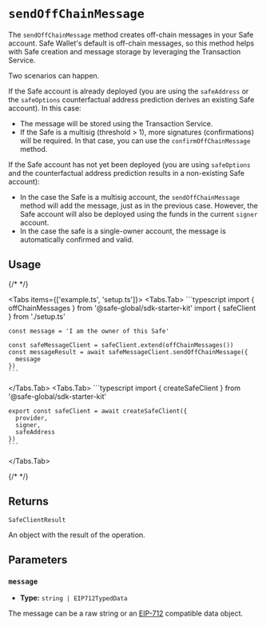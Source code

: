 
# `sendOffChainMessage`

The `sendOffChainMessage` method creates off-chain messages in your Safe account. Safe Wallet's default is off-chain messages, so this method helps with Safe creation and message storage by leveraging the Transaction Service.

Two scenarios can happen.

If the Safe account is already deployed (you are using the `safeAddress` or the `safeOptions` counterfactual address prediction derives an existing Safe account). In this case:

  - The message will be stored using the Transaction Service.
  - If the Safe is a multisig (threshold > 1), more signatures (confirmations) will be required. In that case, you can use the `confirmOffChainMessage` method.

If the Safe account has not yet been deployed (you are using `safeOptions` and the counterfactual address prediction results in a non-existing Safe account):

  - In the case the Safe is a multisig account, the `sendOffChainMessage` method will add the message, just as in the previous case. However, the Safe account will also be deployed using the funds in the current `signer` account.
  - In the case the safe is a single-owner account, the message is automatically confirmed and valid.

## Usage

{/* <!-- vale off --> */}

<Tabs items={['example.ts', 'setup.ts']}>
  <Tabs.Tab>
    ```typescript
    import { offChainMessages } from '@safe-global/sdk-starter-kit'
    import { safeClient } from './setup.ts'

    const message = 'I am the owner of this Safe'
    
    const safeMessageClient = safeClient.extend(offChainMessages())
    const messageResult = await safeMessageClient.sendOffChainMessage({
      message
    })
    ```
  </Tabs.Tab>
  <Tabs.Tab>
    ```typescript
    import { createSafeClient } from '@safe-global/sdk-starter-kit'

    export const safeClient = await createSafeClient({
      provider,
      signer,
      safeAddress
    })
    ```
  </Tabs.Tab>
</Tabs>

{/* <!-- vale on --> */}

## Returns

`SafeClientResult`

An object with the result of the operation.

## Parameters

### `message`

- **Type:** `string | EIP712TypedData`

The message can be a raw string or an [EIP-712](https://eips.ethereum.org/EIPS/eip-712) compatible data object.
